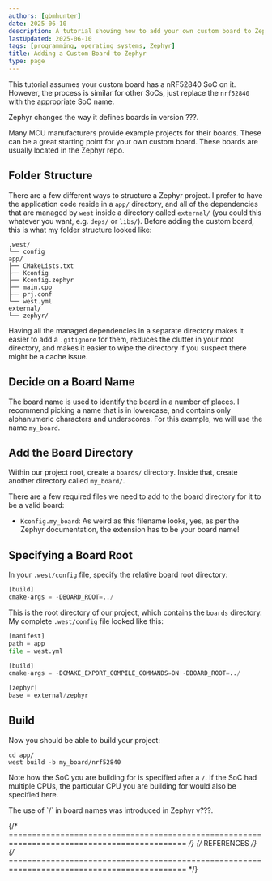 ```yaml
---
authors: [gbmhunter]
date: 2025-06-10
description: A tutorial showing how to add your own custom board to Zephyr.
lastUpdated: 2025-06-10
tags: [programming, operating systems, Zephyr]
title: Adding a Custom Board to Zephyr
type: page
---
```


<WarningIsNotes />

This tutorial assumes your custom board has a nRF52840 SoC on it. However, the process is similar for other SoCs, just replace the `nrf52840` with the appropriate SoC name.

Zephyr changes the way it defines boards in version ???.

Many MCU manufacturers provide example projects for their boards. These can be a great starting point for your own custom board. These boards are usually located in the Zephyr repo.

## Folder Structure

There are a few different ways to structure a Zephyr project. I prefer to have the application code reside in a `app/` directory, and all of the dependencies that are managed by `west` inside a directory called `external/` (you could this whatever you want, e.g. `deps/` or `libs/`). Before adding the custom board, this is what my folder structure looked like:

```text
.west/
└── config
app/
├── CMakeLists.txt
├── Kconfig
├── Kconfig.zephyr
├── main.cpp
├── prj.conf
└── west.yml
external/
└── zephyr/
```

Having all the managed dependencies in a separate directory makes it easier to add a `.gitignore` for them, reduces the clutter in your root directory, and makes it easier to wipe the directory if you suspect there might be a cache issue.

## Decide on a Board Name

The board name is used to identify the board in a number of places. I recommend picking a name that is in lowercase, and contains only alphanumeric characters and underscores. For this example, we will use the name `my_board`.

## Add the Board Directory

Within our project root, create a `boards/` directory. Inside that, create another directory called `my_board/`.

There are a few required files we need to add to the board directory for it to be a valid board:

* `Kconfig.my_board`: As weird as this filename looks, yes, as per the Zephyr documentation, the extension has to be your board name!

## Specifying a Board Root

In your `.west/config` file, specify the relative board root directory:

```python title=".west/config"
[build]
cmake-args = -DBOARD_ROOT=../
```

This is the root directory of our project, which contains the `boards` directory. My complete `.west/config` file looked like this:

```python title=".west/config"
[manifest]
path = app
file = west.yml

[build]
cmake-args = -DCMAKE_EXPORT_COMPILE_COMMANDS=ON -DBOARD_ROOT=../

[zephyr]
base = external/zephyr
```

## Build

Now you should be able to build your project:

```shell
cd app/
west build -b my_board/nrf52840
```

Note how the SoC you are building for is specified after a `/`. If the SoC had multiple CPUs, the particular CPU you are building for would also be specified here.

<Aside type="tip">
The use of `/` in board names was introduced in Zephyr v???.
</Aside>

{/* ============================================================================================ */}
{/* REFERENCES */}
{/* ============================================================================================ */}
